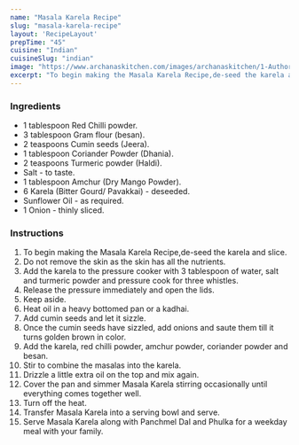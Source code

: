 ---
name: "Masala Karela Recipe"
slug: "masala-karela-recipe"
layout: 'RecipeLayout'
prepTime: "45"
cuisine: "Indian"
cuisineSlug: "indian"
image: "https://www.archanaskitchen.com/images/archanaskitchen/1-Author/Pooja_Thakur/Karela_Masala_Recipe-4_1600.jpg"
excerpt: "To begin making the Masala Karela Recipe,de-seed the karela and slice"
---

### Ingredients

- 1 tablespoon Red Chilli powder.
- 3 tablespoon Gram flour (besan).
- 2 teaspoons Cumin seeds (Jeera).
- 1 tablespoon Coriander Powder (Dhania).
- 2 teaspoons Turmeric powder (Haldi).
- Salt - to taste.
- 1 tablespoon Amchur (Dry Mango Powder).
- 6 Karela (Bitter Gourd/ Pavakkai) - deseeded.
- Sunflower Oil - as required.
- 1 Onion - thinly sliced.

### Instructions

1. To begin making the Masala Karela Recipe,de-seed the karela and slice.
1. Do not remove the skin as the skin has all the nutrients.
1. Add the karela to the pressure cooker with 3 tablespoon of water, salt and turmeric powder and pressure cook for three whistles.
1. Release the pressure immediately and open the lids.
1. Keep aside.
1. Heat oil in a heavy bottomed pan or a kadhai.
1. Add cumin seeds and let it sizzle.
1. Once the cumin seeds have sizzled, add onions and saute them till it turns golden brown in color.
1. Add the karela, red chilli powder, amchur powder, coriander powder and besan.
1. Stir to combine the masalas into the karela.
1. Drizzle a little extra oil on the top and mix again.
1. Cover the pan and simmer Masala Karela stirring occasionally until everything comes together well.
1. Turn off the heat.
1. Transfer Masala Karela into a serving bowl and serve.
1. Serve Masala Karela along with Panchmel Dal and Phulka for a weekday meal with your family.
